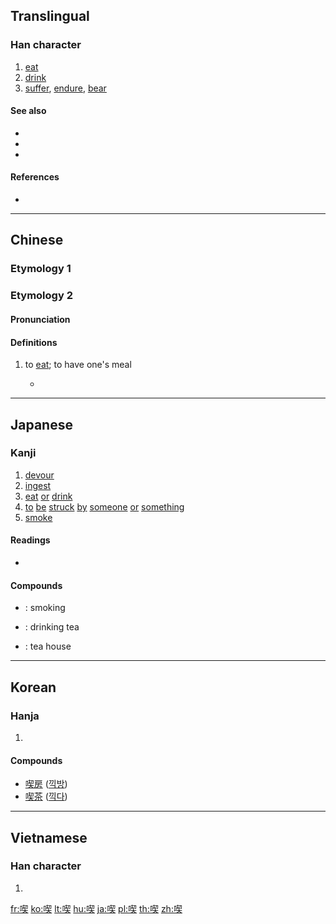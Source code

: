 {{character info/new}}
{{also|吃}}
==Translingual==

===Han character===
{{Han char|rn=30|rad=口|as=09|sn=12|four=67034|canj=RQHK|ids=⿰口契}}

# [[eat]]
# [[drink]]
# [[suffer]], [[endure]], [[bear]]

====See also====
* {{l|mul|食}}
* {{l|mul|召}}
* {{l|mul|頂}}

====References====
* {{Han ref|kx=0200.190|dkj=03987|dj=0422.030|hdz=10648.070|uh=55AB|ud=21931|bh=B3F0|bd=46064}}

----

==Chinese==

===Etymology 1===
{{zh-see|吃|v}}

===Etymology 2===
{{zh-forms}}

====Pronunciation====
{{zh-pron
|c=hek3,jaak3
|cat=v
}}

====Definitions====
{{zh-hanzi}}

# {{lb|zh|Cantonese}} to [[eat]]; to have one's meal
#* {{zh-l|喫飯|to eat a meal}}

----

==Japanese==

===Kanji===
{{ja-kanji|grade=c|rs=口09}}

# [[devour]]
# [[ingest]]
# [[eat]] [[or]] [[drink]]
# [[to]] [[be]] [[struck]] [[by]] [[someone]] [[or]] [[something]]
# [[smoke]]

====Readings====
* {{ja-readings|goon=[[きゃく]] (kyaku), [[け]] (ke)|kanon=[[かい]] (kai), [[けき]] (keki)|kanyoon=[[きつ]] (kitsu)|kun=[[くう]] (kuu), [[のむ]] (nomu)}}

====Compounds====
* {{ja-r|喫煙|きつえん}}: smoking
* {{ja-r|喫茶|きっさ}}: drinking tea
* {{ja-r|喫茶店|きっさてん}}: tea house

----

==Korean==

===Hanja===
{{ko-hanja|hangeul=끽|rv=kkik|mr=kkik|y=kkik}}

# {{defn|lang=ko|sort=口09}}

====Compounds====
* [[喫房]] ([[끽방]])
* [[喫茶]] ([[끽다]])

----

==Vietnamese==

===Han character===
{{vi-hantu|[[khịt]], [[khế]], [[khịa]], [[khiết]], [[ngật]]|rs=口09}}

# {{defn|lang=vi|sort=口09}}

[[fr:喫]]
[[ko:喫]]
[[lt:喫]]
[[hu:喫]]
[[ja:喫]]
[[pl:喫]]
[[th:喫]]
[[zh:喫]]